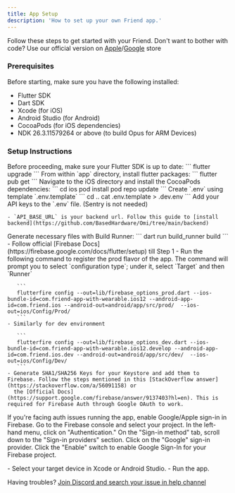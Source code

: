 ```yaml
---
title: App Setup
description: 'How to set up your own Friend app.'
---
```


Follow these steps to get started with your Friend. Don't want to bother with code? Use our official version
on [Apple](https://apps.apple.com/us/app/friend-ai-wearable/id6502156163)/[Google](https://play.google.com/store/apps/details?id=com.friend.ios&hl=en_US) store

### Prerequisites

Before starting, make sure you have the following installed:

* Flutter SDK
* Dart SDK
* Xcode (for iOS)
* Android Studio (for Android)
* CocoaPods (for iOS dependencies)
* NDK 26.3.11579264 or above (to build Opus for ARM Devices)

### Setup Instructions
<Steps>
  <Step title="Upgrade Flutter">
   Before proceeding, make sure your Flutter SDK is up to date:
    ```
    flutter upgrade
    ```
  </Step>
  <Step title="Get Flutter Dependencies">
   From within `app` directory, install flutter packages:
    ```
    flutter pub get
    ```
  </Step>
  <Step title="Install iOS Pods">
   Navigate to the iOS directory and install the CocoaPods dependencies:
    ```
    cd ios
    pod install
    pod repo update
    ```

  </Step>
  <Step title="Environment Configuration">
   Create `.env` using template `.env.template`
    ```
    cd ..
    cat .env.template > .dev.env
    ```
  </Step>

  <Step title="API Keys">
   Add your API keys to the `.env` file. (Sentry is not needed)

    - `API_BASE_URL` is your backend url. Follow this guide to [install backend](https://github.com/BasedHardware/Omi/tree/main/backend)

  </Step>

  <Step title="Run Build Runner">
   Generate necessary files with Build Runner:
    ```
    dart run build_runner build
    ```
  </Step>
  <Step title="Setup Firebase">
    - Follow official [Firebase Docs](https://firebase.google.com/docs/flutter/setup) till Step 1
    - Run the following command to register the prod flavor of the app. The command will prompt you to select `configuration type`; under it, select `Target` and then `Runner`

       ```
       flutterfire config --out=lib/firebase_options_prod.dart --ios-bundle-id=com.friend-app-with-wearable.ios12 --android-app-id=com.friend.ios --android-out=android/app/src/prod/  --ios-out=ios/Config/Prod/
       ```
    - Similarly for dev environment

       ```
       flutterfire config --out=lib/firebase_options_dev.dart --ios-bundle-id=com.friend-app-with-wearable.ios12.develop --android-app-id=com.friend.ios.dev --android-out=android/app/src/dev/  --ios-out=ios/Config/Dev/
       ```
    - Generate SHA1/SHA256 Keys for your Keystore and add them to Firebase. Follow the steps mentioned in this [StackOverflow answer](https://stackoverflow.com/a/56091158) or
      the [Official Docs](https://support.google.com/firebase/answer/9137403?hl=en). This is required for Firebase Auth through Google OAuth to work.

   If you're facing auth issues running the app, enable Google/Apple sign-in in Firebase. Go to the Firebase console and select your project. In the left-hand menu, click on "Authentication." On the "Sign-in method" tab, scroll down to the "Sign-in providers" section. Click on the "Google" sign-in provider. Click the "Enable" switch to enable Google Sign-In for your Firebase project.

  </Step>
  <Step title="Run the App">
    - Select your target device in Xcode or Android Studio.
    - Run the app.
  </Step>

Having troubles? [Join Discord and search your issue in help channel](https://discord.gg/based-hardware-1192313062041067520)
</Steps>
